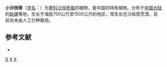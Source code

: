 {{Speciesbox 
| taxon = Calligonum pumilum
| authority = A. Los.
}}

'''小沙拐枣'''（[[学名|学名]]：{{lang|la|''Calligonum pumilum''}}）为[[蓼科|蓼科]][[沙拐枣属|沙拐枣属]]的植物，是中国的特有植物。分布于[[中国大陆|中国大陆]]的[[新疆|新疆]]等地，生长于海拔700公尺至1500公尺的地区，常生长在沙砾质荒漠，目前尚未由人工引种栽培。

== 参考文献 ==
<div class="references-small">
* {{cite web| url =http://www.bioinfo.cn/db05/KmzwSpecies.php?action=view&id=17189| title =小沙拐枣| work =《中国高等植物数据库全库》| publisher =中国科学院微生物研究所| author =昆明植物研究所| accessdate =2009-02-25| deadurl =yes| archiveurl =https://web.archive.org/web/20160305005443/http://www.bioinfo.cn/db05/KmzwSpecies.php?action=view&id=17189| archivedate =2016-03-05}}
</div>
{{Taxonbar|from=Q10959420}}

[[Category:沙拐枣属|X]]
[[Category:中國特有植物|X]]
[[Category:新疆植物|X]]